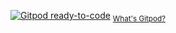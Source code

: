 [![Gitpod ready-to-code](https://img.shields.io/badge/Gitpod-ready--to--code-blue?logo=gitpod)](https://gitpod.io/#https://github.com/vegaprotocol/sample-api-scripts) <sub className="gitpod">[What's Gitpod?](getting-started.md#introducing-gitpod-to-run-code-samples)</sub>